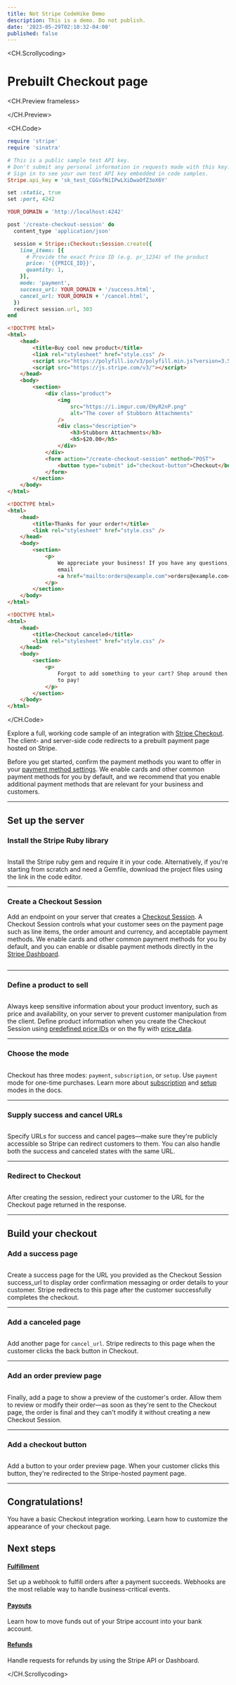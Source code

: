 ```yaml
---
title: Not Stripe CodeHike Demo
description: This is a demo. Do not publish.
date: '2023-05-29T02:10:32-04:00'
published: false
---
```


<CH.Scrollycoding>

# Prebuilt Checkout page

<CH.Preview frameless>

</CH.Preview>

<CH.Code>

```rb server.rb
require 'stripe'
require 'sinatra'

# This is a public sample test API key.
# Don't submit any personal information in requests made with this key.
# Sign in to see your own test API key embedded in code samples.
Stripe.api_key = 'sk_test_CGGvfNiIPwLXiDwaOfZ3oX6Y'

set :static, true
set :port, 4242

YOUR_DOMAIN = 'http://localhost:4242'

post '/create-checkout-session' do
  content_type 'application/json'

  session = Stripe::Checkout::Session.create({
    line_items: [{
      # Provide the exact Price ID (e.g. pr_1234) of the product
      price: '{{PRICE_ID}}',
      quantity: 1,
    }],
    mode: 'payment',
    success_url: YOUR_DOMAIN + '/success.html',
    cancel_url: YOUR_DOMAIN + '/cancel.html',
  })
  redirect session.url, 303
end
```

```html checkout.html
<!DOCTYPE html>
<html>
    <head>
        <title>Buy cool new product</title>
        <link rel="stylesheet" href="style.css" />
        <script src="https://polyfill.io/v3/polyfill.min.js?version=3.52.1&features=fetch"></script>
        <script src="https://js.stripe.com/v3/"></script>
    </head>
    <body>
        <section>
            <div class="product">
                <img
                    src="https://i.imgur.com/EHyR2nP.png"
                    alt="The cover of Stubborn Attachments"
                />
                <div class="description">
                    <h3>Stubborn Attachments</h3>
                    <h5>$20.00</h5>
                </div>
            </div>
            <form action="/create-checkout-session" method="POST">
                <button type="submit" id="checkout-button">Checkout</button>
            </form>
        </section>
    </body>
</html>
```

```html success.html
<!DOCTYPE html>
<html>
    <head>
        <title>Thanks for your order!</title>
        <link rel="stylesheet" href="style.css" />
    </head>
    <body>
        <section>
            <p>
                We appreciate your business! If you have any questions, please
                email
                <a href="mailto:orders@example.com">orders@example.com</a>.
            </p>
        </section>
    </body>
</html>
```

```html cancel.html
<!DOCTYPE html>
<html>
    <head>
        <title>Checkout canceled</title>
        <link rel="stylesheet" href="style.css" />
    </head>
    <body>
        <section>
            <p>
                Forgot to add something to your cart? Shop around then come back
                to pay!
            </p>
        </section>
    </body>
</html>
```

</CH.Code>

Explore a full, working code sample of an integration with
[Stripe Checkout](https://stripe.com/docs/payments/checkout). The client- and
server-side code redirects to a prebuilt payment page hosted on Stripe.

Before you get started, confirm the payment methods you want to offer in your
[payment method settings](https://dashboard.stripe.com/settings/payment_methods).
We enable cards and other common payment methods for you by default, and we
recommend that you enable additional payment methods that are relevant for your
business and customers.

---

## Set up the server

### Install the Stripe Ruby library

```rb server.rb focus=4:7 mark=4:7

```

Install the Stripe ruby gem and require it in your code. Alternatively, if
you're starting from scratch and need a Gemfile, download the project files
using the link in the code editor.

---

### Create a Checkout Session

Add an endpoint on your server that creates a
[Checkout Session](https://stripe.com/docs/api/checkout/sessions). A Checkout
Session controls what your customer sees on the payment page such as line items,
the order amount and currency, and acceptable payment methods. We enable cards
and other common payment methods for you by default, and you can enable or
disable payment methods directly in the
[Stripe Dashboard](https://dashboard.stripe.com/settings/payment_methods).

```rb server.rb focus=17:27 mark=17:27

```

---

### Define a product to sell

```rb server.rb focus=18:22 mark=18:22

```

Always keep sensitive information about your product inventory, such as price
and availability, on your server to prevent customer manipulation from the
client. Define product information when you create the Checkout Session using
[predefined price IDs](https://stripe.com/docs/payments/accept-a-payment?platform=web&ui=checkout#create-product-prices-upfront)
or on the fly with
[price_data](https://stripe.com/docs/api/checkout/sessions/create#create_checkout_session-line_items-price_data).

---

### Choose the mode

```rb server.rb focus=23 mark=23

```

Checkout has three modes: `payment`, `subscription`, or `setup`. Use `payment`
mode for one-time purchases. Learn more about
[subscription](https://stripe.com/docs/billing/subscriptions/build-subscriptions)
and [setup](https://stripe.com/docs/payments/save-and-reuse?platform=checkout)
modes in the docs.

---

### Supply success and cancel URLs

```rb server.rb focus=24:25 mark=24:25

```

Specify URLs for success and cancel pages—make sure they're publicly accessible
so Stripe can redirect customers to them. You can also handle both the success
and canceled states with the same URL.

---

### Redirect to Checkout

```rb server.rb focus=27 mark=27

```

After creating the session, redirect your customer to the URL for the Checkout
page returned in the response.

---

## Build your checkout

### Add a success page

```html success.html focus=7:15 mark=7:15

```

Create a success page for the URL you provided as the Checkout Session
success_url to display order confirmation messaging or order details to your
customer. Stripe redirects to this page after the customer successfully
completes the checkout.

---

### Add a canceled page

```html cancel.html focus=7:11 mark=7:11

```

Add another page for `cancel_url`. Stripe redirects to this page when the
customer clicks the back button in Checkout.

---

### Add an order preview page

```html checkout.html focus=11:20 mark=11:20

```

Finally, add a page to show a preview of the customer's order. Allow them to
review or modify their order—as soon as they're sent to the Checkout page, the
order is final and they can't modify it without creating a new Checkout Session.

---

### Add a checkout button

```html checkout.html focus=21:23 mark=21:23

```

Add a button to your order preview page. When your customer clicks this button,
they're redirected to the Stripe-hosted payment page.

---

## Congratulations!

You have a basic Checkout integration working. Learn how to customize the
appearance of your checkout page.

## Next steps

#### [Fulfillment](https://stripe.com/docs/payments/checkout/fulfill-orders)

Set up a webhook to fulfill orders after a payment succeeds. Webhooks are the
most reliable way to handle business-critical events.

#### [Payouts](https://stripe.com/docs/payouts)

Learn how to move funds out of your Stripe account into your bank account.

#### [Refunds](https://stripe.com/docs/refunds)

Handle requests for refunds by using the Stripe API or Dashboard.

</CH.Scrollycoding>
